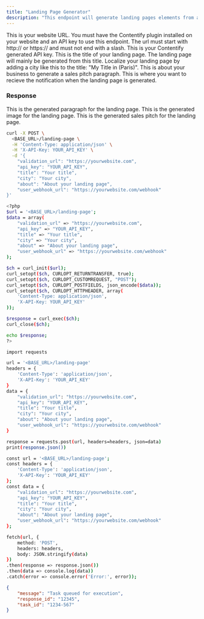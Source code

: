 ```yaml
---
title: "Landing Page Generator"
description: "This endpoint will generate landing pages elements from a given title."
---
```


<ParamField body="validation_url" type="string">
    This is your website URL. You must have the Contentify plugin installed on your website and an API key to use this endpoint.
    The url must start with http:// or https:// and must not end with a slash.
</ParamField>

<ParamField body="api_key" type="string">
    This is your Contentify generated API key. 
</ParamField>

<ParamField body="title" type="string">
    This is the title of your landing page. The landing page will mainly be generated from this title.
</ParamField>

<ParamField body="city" type="string">
    Localize your landing page by adding a city like this to the title: "My Title in (Paris)".
</ParamField>

<ParamField body="about" type="string">
    This is about your business to generate a sales pitch paragraph.
</ParamField>

<ParamField body="user_webhook_url" type="string">
    This is where you want to recieve the notification when the landing page is generated.
</ParamField>

### Response

<ResponseField name="description" type="string">
    This is the generated paragraph for the landing page.
</ResponseField>

<ResponseField name="image" type="string">
    This is the generated image for the landing page.
</ResponseField>

<ResponseField name="pitch" type="string">
    This is the generated sales pitch for the landing page.
</ResponseField>


<RequestExample>

```bash cURL
curl -X POST \
  <BASE_URL>/landing-page \
  -H 'Content-Type: application/json' \
  -H 'X-API-Key: YOUR_API_KEY' \
  -d '{
    "validation_url": "https://yourwebsite.com",
    "api_key": "YOUR_API_KEY",
    "title": "Your title",
    "city": "Your city",
    "about": "About your landing page",
    "user_webhook_url": "https://yourwebsite.com/webhook"
}'

```

```bash PHP
<?php
$url = '<BASE_URL>/landing-page';
$data = array(
    "validation_url" => "https://yourwebsite.com",
    "api_key" => "YOUR_API_KEY",
    "title" => "Your title",
    "city" => "Your city",
    "about" => "About your landing page",
    "user_webhook_url" => "https://yourwebsite.com/webhook"
);

$ch = curl_init($url);
curl_setopt($ch, CURLOPT_RETURNTRANSFER, true);
curl_setopt($ch, CURLOPT_CUSTOMREQUEST, "POST");
curl_setopt($ch, CURLOPT_POSTFIELDS, json_encode($data));
curl_setopt($ch, CURLOPT_HTTPHEADER, array(
    'Content-Type: application/json',
    'X-API-Key: YOUR_API_KEY'
));

$response = curl_exec($ch);
curl_close($ch);

echo $response;
?>


```

```bash Python
import requests

url = '<BASE_URL>/landing-page'
headers = {
    'Content-Type': 'application/json',
    'X-API-Key': 'YOUR_API_KEY'
}
data = {
    "validation_url": "https://yourwebsite.com",
    "api_key": "YOUR_API_KEY",
    "title": "Your title",
    "city": "Your city",
    "about": "About your landing page",
    "user_webhook_url": "https://yourwebsite.com/webhook"
}

response = requests.post(url, headers=headers, json=data)
print(response.json())

```

```bash JavaScript
const url = '<BASE_URL>/landing-page';
const headers = {
    'Content-Type': 'application/json',
    'X-API-Key': 'YOUR_API_KEY'
};
const data = {
    "validation_url": "https://yourwebsite.com",
    "api_key": "YOUR_API_KEY",
    "title": "Your title",
    "city": "Your city",
    "about": "About your landing page",
    "user_webhook_url": "https://yourwebsite.com/webhook"
};

fetch(url, {
    method: 'POST',
    headers: headers,
    body: JSON.stringify(data)
})
.then(response => response.json())
.then(data => console.log(data))
.catch(error => console.error('Error:', error));

```



</RequestExample>

<ResponseExample>

```json Example Response
{
	"message": "Task queued for execution",
	"response_id": "12345",
	"task_id": "1234-567"
}
```

</ResponseExample>

&nbsp;
#
&nbsp;
#
&nbsp;